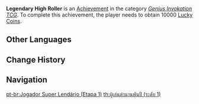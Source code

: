 {{Achievement Infobox
|title        = Legendary High Roller
|id           = 80218
|order id     = 196
|category     = Genius Invokation TCG (Achievement)
|description  = Obtain 10000 [[Lucky Coin]]s in total
|requirements = 
|primogems    = 5
|tracking     = 
|topic        = 
|type         = 
|set          = Legendary High Roller
|tier         = 1
|tiers_total  = 3
}}
'''Legendary High Roller''' is an [[Achievement]] in the category ''[[Genius Invokation TCG (Achievement)|Genius Invokation TCG]]''. To complete this achievement, the player needs to obtain 10000 [[Lucky Coin]]s.
<!--
==Gameplay Notes==
* 

==Trivia==
* 

==Gallery==
{{Preview
|size=300px
|file=
|caption=
}}

==Video Guides==
{{EVT
|video1   = 
|caption1 = 
}}
-->
==Other Languages==
{{Transclude|Legendary High Roller|Other Languages}}

==Change History==
{{Change History|3.3|page=Legendary High Roller}}
<!--
==References==
{{Reflist}}
-->
==Navigation==
{{Achievement Navbox}}

[[pt-br:Jogador Super Lendário (Etapa 1)]]
[[th:ผู้เล่นตำนานพันปี (ระดับ 1)]]
